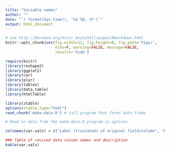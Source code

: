 ---
title: "Variable names"
author: ""
date: "`r format(Sys.time(), '%d %B, %Y')`"
output: html_document
---


```{r global_options, include=F}
# see http://kbroman.org/knitr_knutshell/pages/Rmarkdown.html
knitr::opts_chunk$set(fig.width=12, fig.height=8, fig.path='Figs/',
                      echo=F, warning=FALSE, message=FALSE, 
                      results='hide')

require(knitr)
library(reshape2)
library(ggplot2)
library(car)
library(plyr)
library(tables)
library(data.table)
library(htmlTable)

library(ztable)
options(ztable.type="html")
read_chunk('make-data.R') # call program that forms data frame

```

```{r part1, include=FALSE} 
# Read in data from the make-data.R program in options
```


```{r, results='markup'}

colnames(var.vals) = c("Label (truncated) of original field/column", "New variable name")

### Table of revised data column names and description
kable(var.vals)
```
